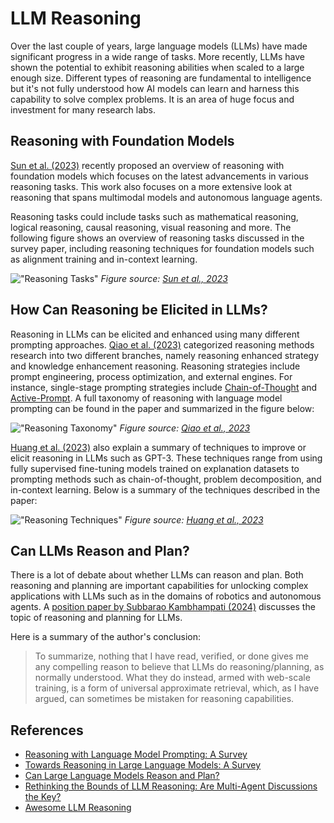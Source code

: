 # LLM Reasoning

Over the last couple of years, large language models (LLMs) have made significant progress in a wide range of tasks. More recently, LLMs have shown the potential to exhibit reasoning abilities when scaled to a large enough size. Different types of reasoning are fundamental to intelligence but it's not fully understood how AI models can learn and harness this capability to solve complex problems. It is an area of huge focus and investment for many research labs.

## Reasoning with Foundation Models
[Sun et al. (2023)](https://arxiv.org/abs/2312.11562) recently proposed an overview of reasoning with foundation models which focuses on the latest advancements in various reasoning tasks. This work also focuses on a more extensive look at reasoning that spans multimodal models and autonomous language agents.

Reasoning tasks could include tasks such as mathematical reasoning, logical reasoning, causal reasoning, visual reasoning and more. The following figure shows an overview of reasoning tasks discussed in the survey paper, including reasoning techniques for foundation models such as alignment training and in-context learning.

!["Reasoning Tasks"](../../img/research/reasoning-tasks.png)
*Figure source: [Sun et al., 2023](https://arxiv.org/pdf/2212.09597.pdf)*

## How Can Reasoning be Elicited in LLMs?
Reasoning in LLMs can be elicited and enhanced using many different prompting approaches. [Qiao et al. (2023)](https://arxiv.org/abs/2212.09597) categorized reasoning methods research into two different branches, namely reasoning enhanced strategy and knowledge enhancement reasoning. Reasoning strategies include prompt engineering, process optimization, and external engines. For instance, single-stage prompting strategies include [Chain-of-Thought](https://promptingguide.agie.ai/techniques/cot) and [Active-Prompt](https://promptingguide.agie.ai/techniques/activeprompt). A full taxonomy of reasoning with language model prompting can be found in the paper and summarized in the figure below:

!["Reasoning Taxonomy"](../../img/research/reasoning-taxonomy.png)
*Figure source: [Qiao et al., 2023](https://arxiv.org/pdf/2212.09597.pdf)*

[Huang et al. (2023)]() also explain a summary of techniques to improve or elicit reasoning in LLMs such as GPT-3. These techniques range from using fully supervised fine-tuning models trained on explanation datasets to prompting methods such as chain-of-thought, problem decomposition, and in-context learning. Below is a summary of the techniques described in the paper:

!["Reasoning Techniques"](../../img/research/reasoning-techniques.png)
*Figure source: [Huang et al., 2023](https://arxiv.org/pdf/2212.10403.pdf)*

## Can LLMs Reason and Plan?
There is a lot of debate about whether LLMs can reason and plan. Both reasoning and planning are important capabilities for unlocking complex applications with LLMs such as in the domains of robotics and autonomous agents. A [position paper by Subbarao Kambhampati (2024)](https://arxiv.org/abs/2403.04121)  discusses the topic of reasoning and planning for LLMs. 

Here is a summary of the author's conclusion:

>To summarize, nothing that I have read, verified, or done gives me any compelling reason to believe that LLMs do reasoning/planning, as normally understood. What they do instead, armed with web-scale training, is a form of universal approximate retrieval, which, as I have argued, can sometimes be mistaken for reasoning capabilities.

## References

- [Reasoning with Language Model Prompting: A Survey](https://arxiv.org/abs/2212.09597)
- [Towards Reasoning in Large Language Models: A Survey](https://arxiv.org/abs/2212.10403)
- [Can Large Language Models Reason and Plan?](https://arxiv.org/abs/2403.04121)
- [Rethinking the Bounds of LLM Reasoning: Are Multi-Agent Discussions the Key?](https://arxiv.org/abs/2402.18272v1)
- [Awesome LLM Reasoning](https://github.com/atfortes/Awesome-LLM-Reasoning)